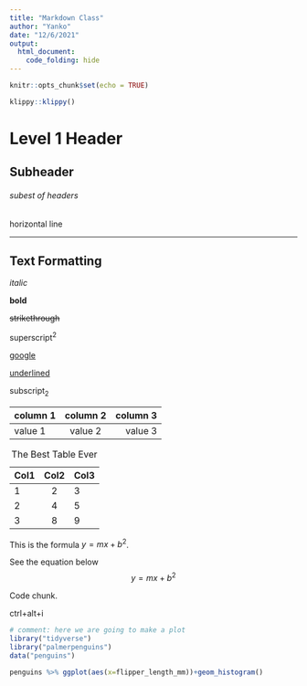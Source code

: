 ```yaml
---
title: "Markdown Class"
author: "Yanko"
date: "12/6/2021"
output: 
  html_document:
    code_folding: hide
---
```


```r
knitr::opts_chunk$set(echo = TRUE)
```


```r
klippy::klippy()
```



# Level 1 Header

## Subheader

###### subest of headers

horizontal line

------------------------------------------------------------------------

## Text Formatting

*italic*

**bold**

~~strikethrough~~

superscript^2^

[google](https://www.google.com)

[underlined]{.ul}

subscript~2~

| column 1 | column 2 | column 3 |
|:---------|:--------:|---------:|
| value 1  | value 2  |  value 3 |

| Col1 | Col2 | Col3 |
|------|:----:|------|
| 1    |  2   | 3    |
| 2    |  4   | 5    |
| 3    |  8   | 9    |

: The Best Table Ever

This is the formula $y=mx+b^2$.

See the equation below $$y=mx+b^2$$

Code chunk.

ctrl+alt+i

```r
# comment: here we are going to make a plot
library("tidyverse")
library("palmerpenguins")
data("penguins")

penguins %>% ggplot(aes(x=flipper_length_mm))+geom_histogram()
```

